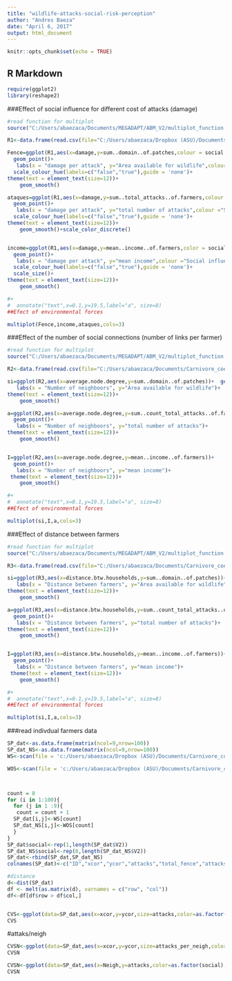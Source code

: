 ```yaml
---
title: "wildlife-attacks-social-risk-perception"
author: "Andres Baeza"
date: "April 6, 2017"
output: html_document
---
```


```r
knitr::opts_chunk$set(echo = TRUE)
```

## R Markdown

```r
require(ggplot2)
library(reshape2)
```
###Effect of social influence for different cost of attacks (damage)
```r
#read function for multiplot
source("C:/Users/abaezaca/Documents/MEGADAPT/ABM_V2/multiplot_function.R")

R1<-data.frame(read.csv(file="C:/Users/abaezaca/Dropbox (ASU)/Documents/Carnivore_coexistance/risk-perception-wildlife-attack/simulation_results/Risk_Attack_model vary_demage-tableD.csv",header = TRUE,skip = 6,comment.char ="#"))

Fence=ggplot(R1,aes(x=damage,y=sum..domain..of.patches,colour = social.influence,size=average.node.degree))+
  geom_point()+
   labs(x = "damage per attack", y="Area available for wildlife",colour ="Social influence?")+
  scale_colour_hue(labels=c("false","true"),guide = 'none')+
theme(text = element_text(size=12))+
    geom_smooth()

ataques=ggplot(R1,aes(x=damage,y=sum..total_attacks..of.farmers,colour = social.influence,size=average.node.degree))+
  geom_point()+
   labs(x = "damage per attack", y="total number of attacks",colour ="Social influence?")+
  scale_colour_hue(labels=c("false","true"),guide = 'none')+
theme(text = element_text(size=12))+
    geom_smooth()+scale_color_discrete()


income=ggplot(R1,aes(x=damage,y=mean..income..of.farmers,color = social.influence,size=average.node.degree))+
  geom_point()+
   labs(x = "damage per attack", y="mean income",colour ="Social influence?")+
  scale_colour_hue(labels=c("false","true"),guide = 'none')+
  scale_size()+
theme(text = element_text(size=12))+
    geom_smooth()

#+
#  annotate("text",x=0.1,y=19.5,label="a", size=8)
##Efect of environmental forces

multiplot(Fence,income,ataques,cols=3)

```

###Effect of the number of social connections (number of links per farmer)
```r
#read function for multiplot
source("C:/Users/abaezaca/Documents/MEGADAPT/ABM_V2/multiplot_function.R")

R2<-data.frame(read.csv(file="C:/Users/abaezaca/Documents/Carnivore_coexistance/simulation_results/Risk_Attack_model vary_Nlinks-table.csv",header = TRUE,skip = 6,comment.char ="#"))

si=ggplot(R2,aes(x=average.node.degree,y=sum..domain..of.patches))+  geom_point()+
   labs(x = "Number of neighboors", y="Area available for wildlife")+
theme(text = element_text(size=12))+
    geom_smooth()

a=ggplot(R2,aes(x=average.node.degree,y=sum..count_total_attacks..of.farmers))+
  geom_point()+
   labs(x = "Number of neighboors", y="total number of attacks")+
theme(text = element_text(size=12))+
    geom_smooth()


I=ggplot(R2,aes(x=average.node.degree,y=mean..income..of.farmers))+
  geom_point()+
   labs(x = "Number of neighboors", y="mean income")+
 theme(text = element_text(size=12))+
    geom_smooth()

#+
#  annotate("text",x=0.1,y=19.5,label="a", size=8)
##Efect of environmental forces

multiplot(si,I,a,cols=3)

```



###Effect of distance between farmers 
```r
#read function for multiplot
source("C:/Users/abaezaca/Documents/MEGADAPT/ABM_V2/multiplot_function.R")

R3<-data.frame(read.csv(file="C:/Users/abaezaca/Documents/Carnivore_coexistance/simulation_results/Risk_Attack_model vary_distance_btw_farmers-table.csv",header = TRUE,skip = 6,comment.char ="#"))

si=ggplot(R3,aes(x=distance.btw.households,y=sum..domain..of.patches))+  geom_point()+
   labs(x = "Distance between farmers", y="Area available for wildlife")+
theme(text = element_text(size=12))+
    geom_smooth()

a=ggplot(R3,aes(x=distance.btw.households,y=sum..count_total_attacks..of.farmers))+
  geom_point()+
   labs(x = "Distance between farmers", y="total number of attacks")+
theme(text = element_text(size=12))+
    geom_smooth()


I=ggplot(R3,aes(x=distance.btw.households,y=mean..income..of.farmers))+
  geom_point()+
   labs(x = "Distance between farmers", y="mean income")+
 theme(text = element_text(size=12))+
    geom_smooth()

#+
#  annotate("text",x=0.1,y=19.5,label="a", size=8)
##Efect of environmental forces

multiplot(si,I,a,cols=3)

```



###read indivdual farmers data
```r
SP_dat<-as.data.frame(matrix(ncol=9,nrow=100))
SP_dat_NS<-as.data.frame(matrix(ncol=9,nrow=100))
WS<-scan(file = 'c:/Users/abaezaca/Dropbox (ASU)/Documents/Carnivore_coexistance/risk-perception-wildlife-attack/simulation_results/9-dist-nodes-damage-labor_fencing-socialInfluence-20-6-1.8-0.5-true.txt')

WOS<-scan(file = 'c:/Users/abaezaca/Dropbox (ASU)/Documents/Carnivore_coexistance/risk-perception-wildlife-attack/simulation_results/9-dist-nodes-damage-labor_fencing-socialInfluence-20-6-1.8-0.5-false.txt')



count = 8
for (i in 1:100){
  for (j in 1 :9){
   count = count + 1
  SP_dat[i,j]<-WS[count]
  SP_dat_NS[i,j]<-WOS[count]
  }
}
SP_dat$social<-rep(1,length(SP_dat$V2))
SP_dat_NS$social<-rep(0,length(SP_dat_NS$V2))
SP_dat<-rbind(SP_dat,SP_dat_NS)
colnames(SP_dat)<-c("ID","xcor","ycor","attacks","total_fence","attacks_per_neigh","fist_degree","second_degree","Neigh","social")

#distance
d<-dist(SP_dat)
df <- melt(as.matrix(d), varnames = c("row", "col"))
df<-df[df$row > df$col,]


CVS<-ggplot(data=SP_dat,aes(x=xcor,y=ycor,size=attacks,color=as.factor(social)))+geom_point(shape =1)+coord_equal()+ labs(title = "attacks")+ylab("ycor")+xlab("xcor")
CVS
```



#attaks/neigh
```r
CVSN<-ggplot(data=SP_dat,aes(x=xcor,y=ycor,size=attacks_per_neigh,color=as.factor(social)))+geom_point(shape =1)+coord_equal()+ labs(title = "attacks")+ylab("ycor")+xlab("xcor")
CVSN

```

```r
CVSN<-ggplot(data=SP_dat,aes(x=Neigh,y=attacks,color=as.factor(social),size=total_fence))+geom_point(shape =1)+ labs(title = "attacks vs neigh")+ylab("")+xlab("")
CVSN

```